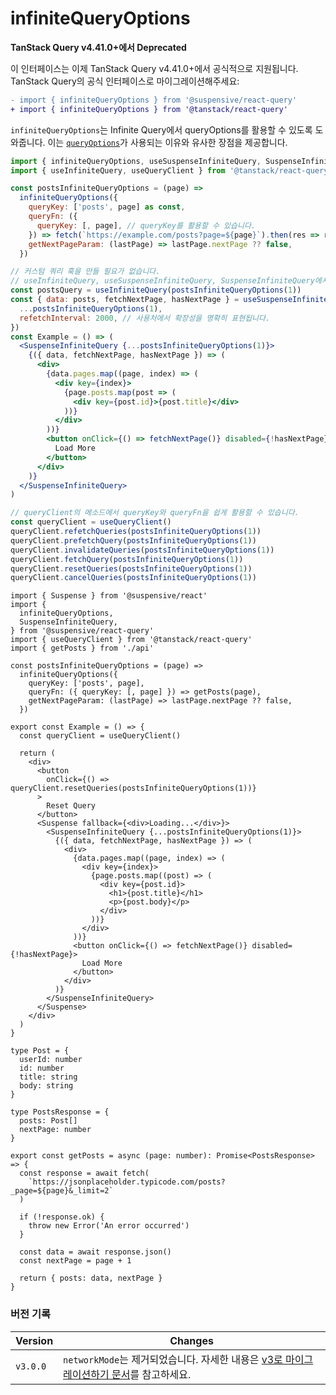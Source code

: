 
# infiniteQueryOptions

<Callout type='warning'>

**TanStack Query v4.41.0+에서 Deprecated**

이 인터페이스는 이제 TanStack Query v4.41.0+에서 공식적으로 지원됩니다. TanStack Query의 공식 인터페이스로 마이그레이션해주세요:

```diff
- import { infiniteQueryOptions } from '@suspensive/react-query'
+ import { infiniteQueryOptions } from '@tanstack/react-query'
```

</Callout>

`infiniteQueryOptions`는 Infinite Query에서 queryOptions를 활용할 수 있도록 도와줍니다. 이는 [`queryOptions`](https://suspensive.org/ko/docs/react-query/queryOptions)가 사용되는 이유와 유사한 장점을 제공합니다.

```jsx /infiniteQueryOptions/
import { infiniteQueryOptions, useSuspenseInfiniteQuery, SuspenseInfiniteQuery } from '@suspensive/react-query'
import { useInfiniteQuery, useQueryClient } from '@tanstack/react-query'

const postsInfiniteQueryOptions = (page) =>
  infiniteQueryOptions({
    queryKey: ['posts', page] as const,
    queryFn: ({
      queryKey: [, page], // queryKey를 활용할 수 있습니다.
    }) => fetch(`https://example.com/posts?page=${page}`).then(res => res.json()),
    getNextPageParam: (lastPage) => lastPage.nextPage ?? false,
  })

// 커스텀 쿼리 훅을 만들 필요가 없습니다.
// useInfiniteQuery, useSuspenseInfiniteQuery, SuspenseInfiniteQuery에서 직접 infiniteQueryOptions를 활용할 수 있습니다.
const postsQuery = useInfiniteQuery(postsInfiniteQueryOptions(1))
const { data: posts, fetchNextPage, hasNextPage } = useSuspenseInfiniteQuery({
  ...postsInfiniteQueryOptions(1),
  refetchInterval: 2000, // 사용처에서 확장성을 명확히 표현됩니다.
})
const Example = () => (
  <SuspenseInfiniteQuery {...postsInfiniteQueryOptions(1)}>
    {({ data, fetchNextPage, hasNextPage }) => (
      <div>
        {data.pages.map((page, index) => (
          <div key={index}>
            {page.posts.map(post => (
              <div key={post.id}>{post.title}</div>
            ))}
          </div>
        ))}
        <button onClick={() => fetchNextPage()} disabled={!hasNextPage}>
          Load More
        </button>
      </div>
    )}
  </SuspenseInfiniteQuery>
)

// queryClient의 메소드에서 queryKey와 queryFn을 쉽게 활용할 수 있습니다.
const queryClient = useQueryClient()
queryClient.refetchQueries(postsInfiniteQueryOptions(1))
queryClient.prefetchQuery(postsInfiniteQueryOptions(1))
queryClient.invalidateQueries(postsInfiniteQueryOptions(1))
queryClient.fetchQuery(postsInfiniteQueryOptions(1))
queryClient.resetQueries(postsInfiniteQueryOptions(1))
queryClient.cancelQueries(postsInfiniteQueryOptions(1))
```

<Sandpack>

```tsx Example.tsx active
import { Suspense } from '@suspensive/react'
import {
  infiniteQueryOptions,
  SuspenseInfiniteQuery,
} from '@suspensive/react-query'
import { useQueryClient } from '@tanstack/react-query'
import { getPosts } from './api'

const postsInfiniteQueryOptions = (page) =>
  infiniteQueryOptions({
    queryKey: ['posts', page],
    queryFn: ({ queryKey: [, page] }) => getPosts(page),
    getNextPageParam: (lastPage) => lastPage.nextPage ?? false,
  })

export const Example = () => {
  const queryClient = useQueryClient()

  return (
    <div>
      <button
        onClick={() => queryClient.resetQueries(postsInfiniteQueryOptions(1))}
      >
        Reset Query
      </button>
      <Suspense fallback={<div>Loading...</div>}>
        <SuspenseInfiniteQuery {...postsInfiniteQueryOptions(1)}>
          {({ data, fetchNextPage, hasNextPage }) => (
            <div>
              {data.pages.map((page, index) => (
                <div key={index}>
                  {page.posts.map((post) => (
                    <div key={post.id}>
                      <h1>{post.title}</h1>
                      <p>{post.body}</p>
                    </div>
                  ))}
                </div>
              ))}
              <button onClick={() => fetchNextPage()} disabled={!hasNextPage}>
                Load More
              </button>
            </div>
          )}
        </SuspenseInfiniteQuery>
      </Suspense>
    </div>
  )
}
```

```tsx api.ts
type Post = {
  userId: number
  id: number
  title: string
  body: string
}

type PostsResponse = {
  posts: Post[]
  nextPage: number
}

export const getPosts = async (page: number): Promise<PostsResponse> => {
  const response = await fetch(
    `https://jsonplaceholder.typicode.com/posts?_page=${page}&_limit=2`
  )

  if (!response.ok) {
    throw new Error('An error occurred')
  }

  const data = await response.json()
  const nextPage = page + 1

  return { posts: data, nextPage }
}
```

</Sandpack>

### 버전 기록

| Version  | Changes                                                                                                                 |
| -------- | ----------------------------------------------------------------------------------------------------------------------- |
| `v3.0.0` | `networkMode`는 제거되었습니다. 자세한 내용은 [v3로 마이그레이션하기 문서](./migration/migrate-to-v3.mdx)를 참고하세요. |
